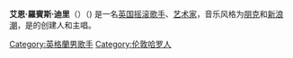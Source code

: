{{dead end|time=2013-05-30T07:03:27+00:00}}
{{unreferenced|time=2013-05-30T07:03:27+00:00}}
'''艾恩·羅賓斯·迪里'''（{{lang-en|'''Ian Robins Dury'''}}）（{{bd|1942年|5月12日|2000年|3月27日}}) 是一名[[英国|英国]][[摇滚|摇滚]][[歌手|歌手]]、[[艺术家|艺术家]]，音乐风格为[[龐克|朋克]]和[[新浪潮音樂|新浪潮]]，是{{link-en|The Blockheads}}的创建人和主唱。

{{Authority control}}

{{DEFAULTSORT:Dury, Ian}}
[[Category:英格蘭男歌手|Category:英格蘭男歌手]]
[[Category:伦敦哈罗人|Category:伦敦哈罗人]]
